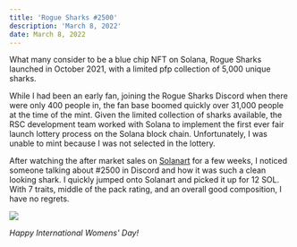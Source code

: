 ---
title: 'Rogue Sharks #2500'
description: 'March 8, 2022'
date: March 8, 2022
---

What many consider to be a blue chip NFT on Solana, Rogue Sharks launched in October 2021, with a limited pfp collection of 5,000 unique sharks.  

While I had been an early fan, joining the Rogue Sharks Discord when there were only 400 people in, the fan base boomed quickly over 31,000 people at the time of the mint. Given the limited collection of sharks available, the RSC development team worked with Solana to implement the first ever fair launch lottery process on the Solana block chain. Unfortunately, I was unable to mint because I was not selected in the lottery. 

After watching the after market sales on [Solanart](https://solanart.io/collections/roguesharks) for a few weeks, I noticed someone talking about #2500 in Discord and how it was such a clean looking shark. I quickly jumped onto Solanart and picked it up for 12 SOL. With 7 traits, middle of the pack rating, and an overall good composition, I have no regrets.

[![](https://media.howrare.is/images/roguesharks/cd883e64cf9199227a7567dd17a402a5.jpg)](https://howrare.is/roguesharks/2500/)

_Happy International Womens' Day!_